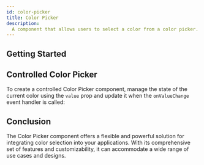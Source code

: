 ```yaml
---
id: color-picker
title: Color Picker
description:
  A component that allows users to select a color from a color picker.
---
```



<ComponentPreview />

## Getting Started

<Story id="Basic" />

## Controlled Color Picker

To create a controlled Color Picker component, manage the state of the current
color using the `value` prop and update it when the `onValueChange` event
handler is called:

<Story id="Controlled" />

## Conclusion

The Color Picker component offers a flexible and powerful solution for
integrating color selection into your applications. With its comprehensive set
of features and customizability, it can accommodate a wide range of use cases
and designs.

